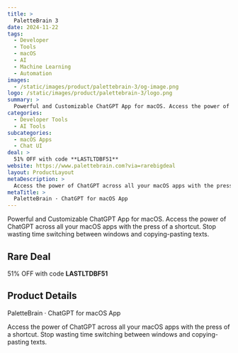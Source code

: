 ```yaml
---
title: >
  PaletteBrain 3
date: 2024-11-22
tags:
  - Developer
  - Tools
  - macOS
  - AI
  - Machine Learning
  - Automation
images:
  - /static/images/product/palettebrain-3/og-image.png
logo: /static/images/product/palettebrain-3/logo.png
summary: >
  Powerful and Customizable ChatGPT App for macOS. Access the power of ChatGPT across all your macOS apps with the press of a shortcut. Stop wasting time switching between windows and copying-pasting texts.
categories:
  - Developer Tools
  - AI Tools
subcategories:
  - macOS Apps
  - Chat UI
deal: >
  51% OFF with code **LASTLTDBF51**
website: https://www.palettebrain.com?via=rarebigdeal
layout: ProductLayout
metaDescription: >
  Access the power of ChatGPT across all your macOS apps with the press of a shortcut. Stop wasting time switching between windows and copying-pasting texts.
metaTitle: >
  PaletteBrain · ChatGPT for macOS App
---
```

Powerful and Customizable ChatGPT App for macOS. Access the power of ChatGPT across all your macOS apps with the press of a shortcut. Stop wasting time switching between windows and copying-pasting texts.

## Rare Deal

51% OFF with code **LASTLTDBF51**

## Product Details
PaletteBrain · ChatGPT for macOS App

Access the power of ChatGPT across all your macOS apps with the press of a shortcut. Stop wasting time switching between windows and copying-pasting texts.
